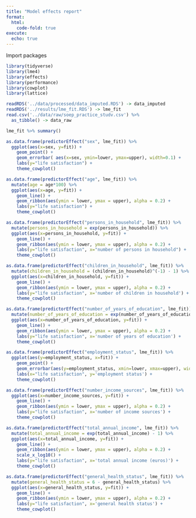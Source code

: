 ```yaml
---
title: "Model effects report"
format:
  html:
    code-fold: true
execute: 
  echo: true
---
```

Import packages
```r
library(tidyverse)
library(lme4)
library(effects)
library(performance)
library(cowplot)
library(lattice)
```
```r
readRDS('../data/processed/data_imputed.RDS') -> data_imputed
readRDS('../results/lme_fit.RDS') -> lme_fit
read.csv('../data/raw/soep_practice_studv.csv') %>%
  as_tibble() -> data_raw
```

```r
lme_fit %>% summary()
```

```r
as.data.frame(predictorEffect("sex", lme_fit)) %>%
  ggplot(aes(x=sex, y=fit)) +
    geom_point() +
    geom_errorbar( aes(x=sex, ymin=lower, ymax=upper), width=0.1) +
    labs(y="life satisfaction") +
    theme_cowplot()
```

```r
as.data.frame(predictorEffect("age", lme_fit)) %>%
  mutate(age = age*100) %>%
  ggplot(aes(x=age, y=fit)) + 
    geom_line() + 
    geom_ribbon(aes(ymin = lower, ymax = upper), alpha = 0.2) +
    labs(y="life satisfaction") +
    theme_cowplot()
```

```r
as.data.frame(predictorEffect("persons_in_household", lme_fit)) %>%
  mutate(persons_in_household = exp(persons_in_household)) %>%
  ggplot(aes(x=persons_in_household, y=fit)) + 
    geom_line() + 
    geom_ribbon(aes(ymin = lower, ymax = upper), alpha = 0.2) +
    labs(y="life satisfaction", x="number of persons in household") +
    theme_cowplot()
```

```r
as.data.frame(predictorEffect("children_in_household", lme_fit)) %>%
  mutate(children_in_household = (children_in_household)^(-1) - 1) %>%
  ggplot(aes(x=children_in_household, y=fit)) + 
    geom_line() + 
    geom_ribbon(aes(ymin = lower, ymax = upper), alpha = 0.2) +
    labs(y="life satisfaction", x='number of children in household') +
    theme_cowplot()
```

```r
as.data.frame(predictorEffect("number_of_years_of_education", lme_fit)) %>%
  mutate(number_of_years_of_education = exp(number_of_years_of_education)) %>%
  ggplot(aes(x=number_of_years_of_education, y=fit)) + 
    geom_line() + 
    geom_ribbon(aes(ymin = lower, ymax = upper), alpha = 0.2) +
    labs(y="life satisfaction", x='number of years of education') +
    theme_cowplot()
```

```r
as.data.frame(predictorEffect("employment_status", lme_fit)) %>%
  ggplot(aes(y=employment_status, x=fit)) +
    geom_point() +
    geom_errorbar(aes(y=employment_status, xmin=lower, xmax=upper), width=0.1) +
    labs(x="life satisfaction", y='employment status') +
    theme_cowplot()
```

```r
as.data.frame(predictorEffect("number_income_sources", lme_fit)) %>%
  ggplot(aes(x=number_income_sources, y=fit)) + 
    geom_line() + 
    geom_ribbon(aes(ymin = lower, ymax = upper), alpha = 0.2) +
    labs(y="life satisfaction", x='number of income sources') +
    theme_cowplot()
```

```r
as.data.frame(predictorEffect("total_annual_income", lme_fit)) %>%
  mutate(total_annual_income = exp(total_annual_income) - 1) %>%
  ggplot(aes(x=total_annual_income, y=fit)) + 
    geom_line() + 
    geom_ribbon(aes(ymin = lower, ymax = upper), alpha = 0.2) +
    scale_x_log10() +
    labs(y="life satisfaction", x='total annual income (euros)') +
    theme_cowplot()
```

```r
as.data.frame(predictorEffect("general_health_status", lme_fit)) %>%
  mutate(general_health_status = 6 - general_health_status) %>%
  ggplot(aes(x=general_health_status, y=fit)) + 
    geom_line() + 
    geom_ribbon(aes(ymin = lower, ymax = upper), alpha = 0.2) +
    labs(y="life satisfaction", x='general health status') +
    theme_cowplot()
```